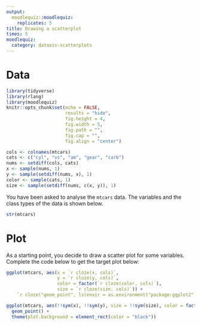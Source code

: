 ```yaml
---
output: 
  moodlequiz::moodlequiz:
    replicates: 5
title: Drawing a scatterplot
times: 5
moodlequiz:
  category: datavis-scatterplots
---
```


# Data

```r
library(tidyverse)
library(rlang)
library(moodlequiz)
knitr::opts_chunk$set(echo = FALSE,
                      results = "hide",
                      fig.height = 4, 
                      fig.width = 5,
                      fig.path = "",
                      fig.cap = "",
                      fig.align = "center")
```

```r
cols <- colnames(mtcars)
cats <- c("cyl", "vs", "am", "gear", "carb")
nums <- setdiff(cols, cats)
x <- sample(nums, 1)
y <- sample(setdiff(nums, x), 1)
color <- sample(cats, 1)
size <- sample(setdiff(nums, c(x, y)), 1)
```

You have been asked to analyse the `mtcars` data. The variables and the class types of the data is shown below.

```r
str(mtcars)
```

# Plot

As a starting point, you decide to draw a scatter plot for some variables. Complete the code below to get the target plot below:

```r
ggplot(mtcars, aes(x = `r cloze(x, cols)`, 
                   y = `r cloze(y, cols)`,
                   color = factor(`r cloze(color, cols)`),
                   size = `r cloze(size, cols)`)) +
    `r cloze("geom_point", ls(envir = as.environment("package:ggplot2"), pattern = "^geom_"))`()
```


```r
ggplot(mtcars, aes(!!sym(x), !!sym(y), size = !!sym(size), color = factor(!!sym(color)))) + 
  geom_point() +
  theme(plot.background = element_rect(color = "black"))
```


